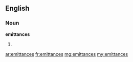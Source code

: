 ==English==

===Noun===
'''emittances'''

# {{plural of|[[emittance]]}}

[[ar:emittances]]
[[fr:emittances]]
[[mg:emittances]]
[[my:emittances]]